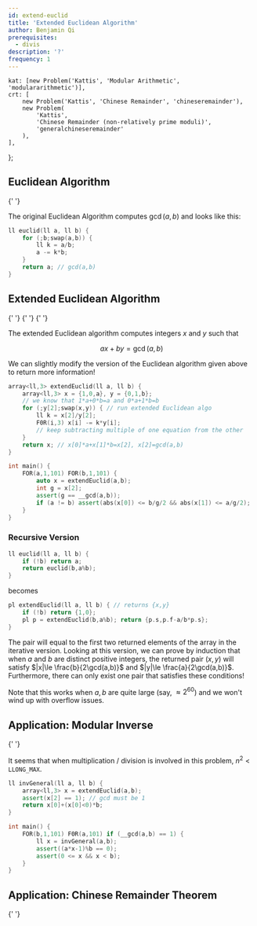 ```yaml
---
id: extend-euclid
title: 'Extended Euclidean Algorithm'
author: Benjamin Qi
prerequisites:
  - divis
description: '?'
frequency: 1
---
```




	kat: [new Problem('Kattis', 'Modular Arithmetic', 'modulararithmetic')],
	crt: [
		new Problem('Kattis', 'Chinese Remainder', 'chineseremainder'),
		new Problem(
			'Kattis',
			'Chinese Remainder (non-relatively prime moduli)',
			'generalchineseremainder'
		),
	],
};

## Euclidean Algorithm

<Resources>
	<Resource
		source="cp-algo"
		url="algebra/euclid-algorithm.html"
		title="Euclidean"
	>
		{' '}
	</Resource>
</Resources>

The original Euclidean Algorithm computes $\gcd(a,b)$ and looks like this:

<LanguageSection>

<CPPSection>

```cpp
ll euclid(ll a, ll b) {
	for (;b;swap(a,b)) {
		ll k = a/b;
		a -= k*b;
	}
	return a; // gcd(a,b)
}
```

## Extended Euclidean Algorithm

<Resources>
	<Resource
		source="cp-algo"
		url="algebra/extended-euclid-algorithm.html"
		title="Extended Euclidean"
		starred
	>
		{' '}
	</Resource>
	<Resource
		source="Wikipedia"
		url="https://en.wikipedia.org/wiki/Extended_Euclidean_algorithm"
		title="Extended Euclidean"
	>
		{' '}
	</Resource>
	<Resource
		source="cp-algo"
		url="algebra/linear-diophantine-equation.html"
		title="Linear Diophantine Equation"
	>
		{' '}
	</Resource>
</Resources>

The extended Euclidean algorithm computes integers $x$ and $y$ such that

$$
ax+by=\gcd(a,b)
$$

</CPPSection>

</LanguageSection>

We can slightly modify the version of the Euclidean algorithm given above to return more information!

<LanguageSection>

<CPPSection>

```cpp
array<ll,3> extendEuclid(ll a, ll b) {
	array<ll,3> x = {1,0,a}, y = {0,1,b};
	// we know that 1*a+0*b=a and 0*a+1*b=b
	for (;y[2];swap(x,y)) { // run extended Euclidean algo
		ll k = x[2]/y[2];
		F0R(i,3) x[i] -= k*y[i];
		// keep subtracting multiple of one equation from the other
	}
	return x; // x[0]*a+x[1]*b=x[2], x[2]=gcd(a,b)
}

int main() {
	FOR(a,1,101) FOR(b,1,101) {
		auto x = extendEuclid(a,b);
		int g = x[2];
		assert(g == __gcd(a,b));
		if (a != b) assert(abs(x[0]) <= b/g/2 && abs(x[1]) <= a/g/2);
	}
}
```

</CPPSection>

</LanguageSection>

### Recursive Version

<LanguageSection>

<CPPSection>

```cpp
ll euclid(ll a, ll b) {
	if (!b) return a;
	return euclid(b,a%b);
}
```

</CPPSection>

</LanguageSection>

becomes

<LanguageSection>

<CPPSection>

```cpp
pl extendEuclid(ll a, ll b) { // returns {x,y}
	if (!b) return {1,0};
	pl p = extendEuclid(b,a%b); return {p.s,p.f-a/b*p.s};
}
```

</CPPSection>

</LanguageSection>

The pair will equal to the first two returned elements of the array in the iterative version. Looking at this version, we can prove by induction that when $a$ and $b$ are distinct positive integers, the returned pair $(x,y)$ will satisfy $|x|\le \frac{b}{2\gcd(a,b)}$ and $|y|\le \frac{a}{2\gcd(a,b)}$. Furthermore, there can only exist one pair that satisfies these conditions!

Note that this works when $a,b$ are quite large (say, $\approx 2^{60}$) and we won't wind up with overflow issues.

## Application: Modular Inverse

<Resources>
	<Resource
		source="cp-algo"
		url="algebra/module-inverse.html"
		title="Modular Inverse"
	>
		{' '}
	</Resource>
</Resources>

<Problems problems={problems.kat} />

It seems that when multiplication / division is involved in this problem, $n^2 < \texttt{LLONG\_MAX}$.

<LanguageSection>

<CPPSection>

```cpp
ll invGeneral(ll a, ll b) {
	array<ll,3> x = extendEuclid(a,b);
	assert(x[2] == 1); // gcd must be 1
	return x[0]+(x[0]<0)*b;
}

int main() {
	FOR(b,1,101) F0R(a,101) if (__gcd(a,b) == 1) {
		ll x = invGeneral(a,b);
		assert((a*x-1)%b == 0);
		assert(0 <= x && x < b);
	}
}

```

</CPPSection>

</LanguageSection>

## Application: Chinese Remainder Theorem

<Resources>
	<Resource
		source="cp-algo"
		url="algebra/linear_congruence_equation.html"
		title="Linear Congruence Equation"
	>
		{' '}
	</Resource>
	<Resource
		source="cp-algo"
		url="algebra/chinese-remainder-theorem.html"
		title="Chinese Remainder Theorem"
	></Resource>
</Resources>

<Problems problems={problems.crt} />
